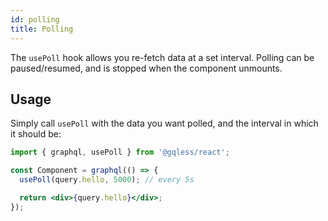 ```yaml
---
id: polling
title: Polling
---
```


The `usePoll` hook allows you re-fetch data at a set interval.
Polling can be paused/resumed, and is stopped when the component unmounts.

## Usage

Simply call `usePoll` with the data you want polled, and the interval in which it should be:

```jsx
import { graphql, usePoll } from '@gqless/react';

const Component = graphql(() => {
  usePoll(query.hello, 5000); // every 5s

  return <div>{query.hello}</div>;
});
```
